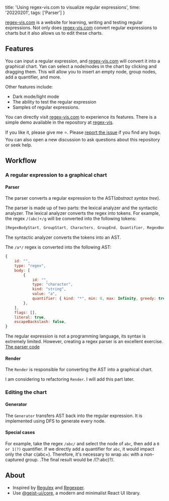 
  title: 'Using regex-vis.com to visualize regular expressions',
  time: '20220201',
  tags: ['Parser']
}

[regex-vis.com](https://regex-vis.com) is a website for learning, writing and testing regular expressions.
Not only does [regex-vis.com](https://regex-vis.com) convert regular expressions to charts but it also allows us to edit these charts.

## Features

You can input a regular expression, and [regex-vis.com](https://regex-vis.com) will convert it into a graphical chart.
Yan can select a node/nodes in the chart by clicking and dragging them. This will allow you to insert an empty node, group nodes, add a quantifier, and more.

Other features include:

- Dark mode/light mode
- The ability to test the regular expression
- Samples of regular expressions.

You can directly visit [regex-vis.com](https://regex-vis.com) to experience its features.
There is a simple demo available in the repository at [regex-vis](https://github.com/Bowen7/regex-vis).

If you like it, please give me ⭐.
Please [report the issue](https://github.com/Bowen7/regex-vis/issues) if you find any bugs.
You can also open a new discussion to ask questions about this repository or seek help.

## Workflow

### A regular expression to a graphical chart

#### Parser

The parser converts a regular expression to the AST(_abstract syntax tree_).

The parser is made up of two parts: the lexical analyzer and the syntactic analyzer.
The lexical analyzer converts the regex into tokens.
For example, the regex `/(abc)+/g` will be converted into the following tokens:

``` js
[RegexBodyStart, GroupStart, Characters, GroupEnd, Quantifier, RegexBodyEnd, Flag]
```

The syntactic analyzer converts the tokens into an AST.

The `/a*/` regex is converted into the following AST:

```js
{
	id: "",
	type: "regex",
	body: [
		{
			id: "",
			type: "character",
			kind: "string",
			value: "a",
			quantifier: { kind: "*", min: 0, max: Infinity, greedy: true },
		},
	],
	flags: [],
	literal: true,
	escapeBackslash: false,
}
```

The regular expression is not a programming language, its syntax is extremely limited.
However, creating a regex parser is an excellent exercise.
[The parser code](https://github.com/Bowen7/regex-vis/tree/prod/src/parser)

#### Render

The `Render` is responsible for converting the AST into a graphical chart.

I am considering to refactoring `Render`. I will add this part later.

### Editing the chart

#### Generator

The `Generator` transfers AST back into the regular expression. It is implemented using DFS to generate every node.

#### Special cases

For example, take the regex `/abc/` and select the node of `abc`, then add a `0 or 1(?)` quantifier.
If we directly add a quantifier for `abc`, it would impact only the char c(abc+).
Therefore, it's necessary to wrap `abc` with a non-captured group.
.The final result would be /(?:abc)?/.

## About

- Inspired by [Regulex](https://jex.im/regulex/) and [Regexper](https://regexper.com/).
- Use [@geist-ui/core](https://github.com/geist-org/geist-ui), a modern and minimalist React UI library.

